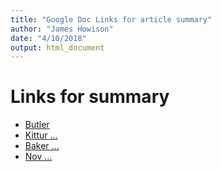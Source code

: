 ```yaml
---
title: "Google Doc Links for article summary"
author: "James Howison"
date: "4/10/2018"
output: html_document
---
```


# Links for summary

- [Butler](https://docs.google.com/document/d/1Q1hsVyzeI8Qi_e0A7t5CA6IxEU0o0IZtWB7q2n4xuaw/edit?usp=sharing)
- [Kittur ...](https://docs.google.com/document/d/1Q1hsVyzeI8Qi_e0A7t5CA6IxEU0o0IZtWB7q2n4xuaw/edit?usp=sharing)
- [Baker ...](https://docs.google.com/document/d/1LnTAp6Ze-iM0sflA7JL7nOuLmVjzqZQtXPXS4XBNY14/edit)
- [Nov ...](https://docs.google.com/document/d/1LnTAp6Ze-iM0sflA7JL7nOuLmVjzqZQtXPXS4XBNY14/edit)